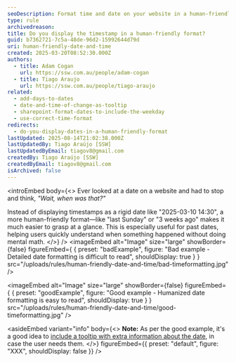 ```yaml
---
seoDescription: Format time and date on your website in a human-friendly manner to ensure users can easily understand the information presented.
type: rule
archivedreason:
title: Do you display the timestamp in a human-friendly format?
guid: b7362721-7c5a-48de-96d2-15992644d79d
uri: human-friendly-date-and-time
created: 2025-03-20T08:52:30.000Z
authors:
  - title: Adam Cogan
    url: https://ssw.com.au/people/adam-cogan
  - title: Tiago Araujo
    url: https://ssw.com.au/people/tiago-araujo
related:
  - add-days-to-dates
  - date-and-time-of-change-as-tooltip
  - sharepoint-format-dates-to-include-the-weekday
  - use-correct-time-format
redirects:
  - do-you-display-dates-in-a-human-friendly-format
lastUpdated: 2025-08-14T21:02:38.000Z
lastUpdatedBy: Tiago Araújo [SSW]
lastUpdatedByEmail: tiagov8@gmail.com
createdBy: Tiago Araújo [SSW]
createdByEmail: tiagov8@gmail.com
isArchived: false
---
```


<introEmbed
  body={<>
Ever looked at a date on a website and had to stop and think, _"Wait, when was that?"_

Instead of displaying timestamps as a rigid date like "2025-03-10 14:30", a more human-friendly format—like "last Sunday" or "3 weeks ago" makes it much easier to grasp at a glance. This is especially useful for past dates, helping users quickly understand when something happened without doing mental math.
  </>}
/>
<imageEmbed
  alt="Image"
  size="large"
  showBorder={false}
  figureEmbed={ {
    preset: "badExample",
    figure: "Bad example - Detailed date formatting is difficult to read",
    shouldDisplay: true
  } }
  src="/uploads/rules/human-friendly-date-and-time/bad-timeformatting.jpg"
/>

<imageEmbed
  alt="Image"
  size="large"
  showBorder={false}
  figureEmbed={ {
    preset: "goodExample",
    figure: "Good example - Humanized date formatting is easy to read",
    shouldDisplay: true
  } }
  src="/uploads/rules/human-friendly-date-and-time/good-timeformatting.jpg"
/>

<asideEmbed
  variant="info"
  body={<>
    **Note:** As per the good example, it's a good idea to [include a tooltip with extra information about the date](/date-and-time-of-change-as-tooltip), in case the user needs them.
  </>}
  figureEmbed={{
    preset: "default",
    figure: "XXX",
    shouldDisplay: false
  }}
/>
